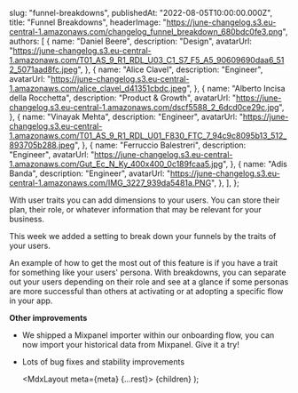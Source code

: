 
  slug: "funnel-breakdowns",
  publishedAt: "2022-08-05T10:00:00.000Z",
  title: "Funnel Breakdowns",
  headerImage:
    "https://june-changelog.s3.eu-central-1.amazonaws.com/changelog_funnel_breakdown_680bdc0fe3.png",
  authors: [
    {
      name: "Daniel Beere",
      description: "Design",
      avatarUrl:
        "https://june-changelog.s3.eu-central-1.amazonaws.com/T01_AS_9_R1_RDL_U03_C1_S7_F5_A5_90609690daa6_512_5071aad8fc.jpeg",
    },
    {
      name: "Alice Clavel",
      description: "Engineer",
      avatarUrl:
        "https://june-changelog.s3.eu-central-1.amazonaws.com/alice_clavel_d41351cbdc.jpeg",
    },
    {
      name: "Alberto Incisa della Rocchetta",
      description: "Product & Growth",
      avatarUrl:
        "https://june-changelog.s3.eu-central-1.amazonaws.com/dscf5588_2_6dcd0ce29c.jpg",
    },
    {
      name: "Vinayak Mehta",
      description: "Engineer",
      avatarUrl:
        "https://june-changelog.s3.eu-central-1.amazonaws.com/T01_AS_9_R1_RDL_U01_F830_FTC_7_94c9c8095b13_512_893705b288.jpeg",
    },
    {
      name: "Ferruccio Balestreri",
      description: "Engineer",
      avatarUrl:
        "https://june-changelog.s3.eu-central-1.amazonaws.com/Gut_Ec_N_Ky_400x400_0c189fcaa5.jpg",
    },
    {
      name: "Adis Banda",
      description: "Engineer",
      avatarUrl:
        "https://june-changelog.s3.eu-central-1.amazonaws.com/IMG_3227_939da5481a.PNG",
    },
  ],
};

With user traits you can add dimensions to your users. You can store their plan, their role, or whatever information that may be relevant for your business.

This week we added a setting to break down your funnels by the traits of your users.

An example of how to get the most out of this feature is if you have a trait for something like your users' persona. With breakdowns, you can separate out your users depending on their role and see at a glance if some personas are more successful than others at activating or at adopting a specific flow in your app.

**Other improvements**

- We shipped a Mixpanel importer within our onboarding flow, you can now import your historical data from Mixpanel. Give it a try!
- Lots of bug fixes and stability improvements

  <MdxLayout meta={meta} {...rest}>
    {children}
  </MdxLayout>
);
